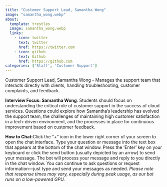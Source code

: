 ```yaml
---
title: "Customer Support Lead, Samantha Wong"
image: "samantha_wong.webp"
about:
  template: trestles
  image: samantha_wong.webp
  links:
    - icon: twitter
      text: twitter
      href: https://twitter.com
    - icon: github
      text: Github
      href: https://github.com
categories: ['Staff', 'Customer Support']
---
```

<script type="text/javascript" src="../../../scripts/available.js"></script>

Customer Support Lead, Samantha Wong - Manages the support team that interacts directly with clients, handling troubleshooting, customer complaints, and feedback.

**Interview Focus: Samantha Wong**. Students should focus on understanding the critical role of customer support in the success of cloud services. Questions could explore how Samantha’s leadership has evolved the support team, the challenges of maintaining high customer satisfaction in a tech-driven environment, and the processes in place for continuous improvement based on customer feedback.


**How to Chat:**Click the "+" icon in the lower right corner of your screen to open the chat interface. Type your question or message into the text box that appears at the bottom of the chat window. Press the 'Enter' key on your keyboard or click the send button (usually depicted by an arrow) to send your message. The bot will process your message and reply to you directly in the chat window. You can continue to ask questions or request information—just type and send your messages as needed. *Please note that response times may vary, especially during peak usage, as our bot runs on a low-powered GPU.*

<!--
Paste this script at the bottom of your HTML before the </body> tag.
See more style and config options on our docs
https://github.com/Mintplex-Labs/anything-llm/tree/master/embed/README.md
-->
<script
  data-embed-id="07033f30-341d-460c-9d84-6d551e9cd75d"
  data-base-api-url="https://chat.serveur.au/api/embed"
  data-brand-image-url="https://cloudcore.serveur.au/assets/cloudcore_networks.png"
  data-assistant-name="Samantha Wong"
  data-assistant-icon="samantha_wong.webp"
  src="https://chat.serveur.au/embed/anythingllm-chat-widget.min.js">
</script>
<!-- AnythingLLM (https://useanything.com) -->
